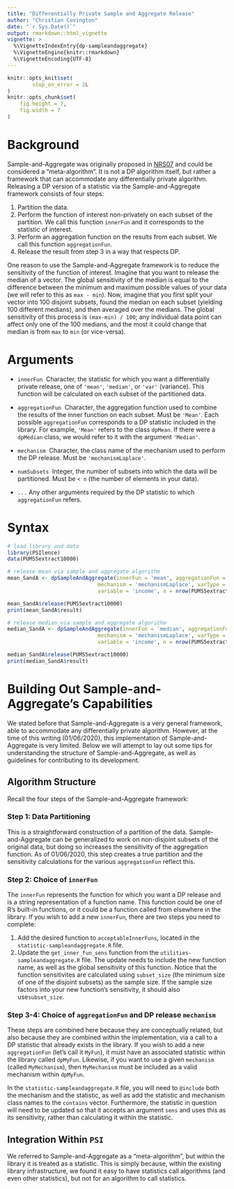 ```yaml
---
title: "Differentially Private Sample and Aggregate Release"
author: "Christian Covington"
date: "`r Sys.Date()`"
output: rmarkdown::html_vignette
vignette: >
  %\VignetteIndexEntry{dp-sampleandaggregate}
  %\VignetteEngine{knitr::rmarkdown}
  %\VignetteEncoding{UTF-8}
---
```


```r
knitr::opts_knit$set(
        stop_on_error = 2L
)
knitr::opts_chunk$set(
    fig.height = 7,
    fig.width = 7
)
```

# Background

Sample-and-Aggregate was originally proposed in [NRS07](http://www.cse.psu.edu/~ads22/pubs/NRS07/NRS07-full-draft-v1.pdf)
and could be considered a "meta-algorithm". It is not a DP algorithm itself, but
rather a framework that can accommodate any differentially private algorithm.
Releasing a DP version of a statistic via the Sample-and-Aggregate framework consists of four steps:

1. Partition the data.
2. Perform the function of interest non-privately on each subset of the partition. We call this function `innerFun` and it corresponds to the statistic of interest.
3. Perform an aggregation function on the results from each subset. We call this function `aggregationFun`.
4. Release the result from step 3 in a way that respects DP.

One reason to use the Sample-and-Aggregate framework is to reduce the sensitivity of the function of interest.
Imagine that you want to release the median of a vector. The global sensitivity of the median is equal to
the difference between the minimum and maximum possible values of your data (we will refer to this as
`max - min`). Now, imagine that you first
split your vector into 100 disjoint subsets, found the median on each subset (yielding 100 different medians),
and then averaged over the medians. The global sensitivity of this process is `(max-min) / 100`; any
individual data point can affect only one of the 100 medians, and the most it could change that median is
from `max` to `min` (or vice-versa).

# Arguments

* `innerFun` \ Character, the statistic for which you want a differentially private release, one of `'mean'`, `'median'`, or `'var'` (variance). This function will be calculated on each subset of the partitioned data.

* `aggregationFun` \ Character, the aggregation function used to combine the results of the inner function on each subset. Must be `'Mean'`. Each possible `aggregationFun` corresponds to a DP statistic included in the library. For example, `'Mean'` refers to the class `dpMean`. If there were a `dpMedian` class, we would refer to it with the argument `'Median'`.

* `mechanism` \ Character, the class name of the mechanism used to perform the DP release. Must be `'mechanismLaplace'`.

* `numSubsets` \ Integer, the number of subsets into which the data will be partitioned. Must be `< n` (the number of elements in your data).

<!-- * `varType` \ Character, the data type of values in the data frame that will be passed to the mechanism. Should be one of `'numeric'`, `'integer'`, or `'logical'`.
* `n` \ Integer, the number of observations in the vector.
* `rng` \ Numeric, a 2-tuple giving an a priori estimate of the lower and upper bounds of the vector.
* `epsilon` \ Numeric, the differential privacy parameter $\epsilon$, typically taking values between 0 and 1 and reflecting the privacy cost of the query. Optional, default `NULL`. If `NULL`, the user must specify a value for `accuracy`.
* `accuracy` \ Numeric, the accuracy of the query. Optional, default `NULL`. If `NULL`, the user must specify a value for `epsilon`. If `epsilon` is not `NULL`, this value is ignored and evaluated internally.
* `imputeRng` \ Numeric, a 2-tuple giving a range within which missing values of the vector are imputed. Optional, default `NULL`. If `NULL`, missing values are imputed using the range provided in `rng`.
* `alpha` \ Numeric, the statistical significance level used in evaluating accuracy and privacy parameters. If the bootstrap is employed, `alpha` is also used to trim the release. Default `0.05`. -->

* `...` Any other arguments required by the DP statistic to which `aggregationFun` refers.

# Syntax

```r
# load library and data
library(PSIlence)
data(PUMS5extract10000)

# release mean via sample and aggregate algorithm
mean_SandA <- dpSampleAndAggregate(innerFun = 'mean', aggregationFun = 'Mean', numSubsets = 10,
                             mechanism = 'mechanismLaplace', varType = 'numeric',
                             variable = 'income', n = nrow(PUMS5extract10000), epsilon = 0.1, rng = c(0, 750000))

mean_SandA$release(PUMS5extract10000)
print(mean_SandA$result)

# release median via sample and aggregate algorithm
median_SandA <- dpSampleAndAggregate(innerFun = 'median', aggregationFun = 'Mean', numSubsets = 1000,
                             mechanism = 'mechanismLaplace', varType = 'numeric',
                             variable = 'income', n = nrow(PUMS5extract10000), epsilon = 0.1, rng = c(0, 750000))

median_SandA$release(PUMS5extract10000)
print(median_SandA$result)
```

# Building Out Sample-and-Aggregate's Capabilities

We stated before that Sample-and-Aggregate is a very general framework, able to accommodate any differentially private algorithm.
However, at the time of this writing (01/06/2020), this implementation of Sample-and-Aggregate is very limited.
Below we will attempt to lay out some tips for understanding the structure of Sample-and-Aggregate, as well as guidelines
for contributing to its development.

## Algorithm Structure

Recall the four steps of the Sample-and-Aggregate framework:

### Step 1: Data Partitioning
This is a straightforward construction of a partition of the data.
Sample-and-Aggregate can be generalized to work on non-disjoint subsets of the original data, but doing so
increases the sensitivity of the aggregation function.
As of 01/06/2020, this step creates a true partition and the sensitivity calculations for the various `aggregationFun`
reflect this.

### Step 2: Choice of `innerFun`
The `innerFun` represents the function for which you want a DP release and is a string representation of a function name.
This function could be one of R's built-in functions, or it could be a function called from elsewhere in the library.
If you wish to add a new `innerFun`, there are two steps you need to complete:

1. Add the desired function to `acceptableInnerFuns`, located in the `statistic-sampleandaggregate.R` file.
2. Update the `get_inner_fun_sens` function from the `utilities-sampleandaggregate.R` file. The update needs to include the new function name, as well as the global sensitivity of this function. Notice that the function sensitivites are calculated using `subset_size` (the minimum size of one of the disjoint subsets) as the sample size. If the sample size factors into your new function's sensitivity, it should also use`subset_size`.

### Step 3-4: Choice of `aggregationFun` and DP release `mechanism`
These steps are combined here because they are conceptually related, but also because they are combined
within the implementation, via a call to a DP statistic that already exists in the library.
If you wish to add a new `aggregationFun` (let's call it `MyFun`), it must have an associated
statistic within the library called `dpMyFun`. Likewise, if you want to use a given `mechanism`
(called `MyMechanism`), then `MyMechanism` must be included as a valid mechanism within `dpMyFun`.

In the `statistic-sampleandaggregate.R` file, you will need to `@include` both the mechanism and the statistic,
as well as add the statistic and mechanism class names to the `contains` vector.
Furthermore, the statistic in question will need to be updated so that it accepts an argument `sens`
and uses this as its sensitivity, rather than calculating it within the statistic.

## Integration Within `PSI`
We referred to Sample-and-Aggregate as a "meta-algorithm", but within the library it is treated as a statistic.
This is simply because, within the existing library infrastructure, we found it easy to have statistics
call algorithms (and even other statistics), but not for an algorithm to call statistics.
